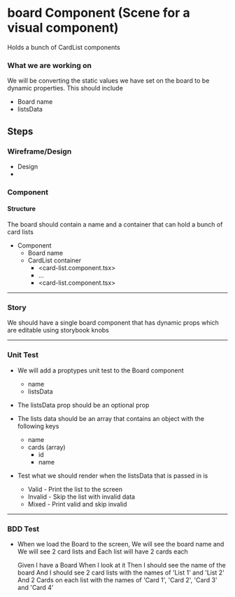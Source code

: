 # board Component (Scene for a visual component)
Holds a bunch of CardList components

### What we are working on
We will be converting the static values we have set on the board to be dynamic properties.
This should include

* Board name
* listsData

## Steps 
### Wireframe/Design 
* Design 
*  

### Component 
#### Structure
The board should contain a name and a container that can hold a bunch of card lists

* Component
    * Board name
    * CardList container
        * <card-list.component.tsx\>
        * ...
        * <card-list.component.tsx\>


***

### Story 
We should have a single board component that has dynamic props which are editable using storybook knobs


***

### Unit Test
* We will add a proptypes unit test to the Board component
    * name
    * listsData

* The listsData prop should be an optional prop

* The lists data should be an array that contains an object with the following keys
    * name
    * cards (array)
        * id
        * name

* Test what we should render when the listsData that is passed in is
    * Valid - Print the list to the screen
    * Invalid - Skip the list with invalid data
    * Mixed - Print valid and skip invalid
    

***

### BDD Test 
* When we load the Board to the screen,
We will see the board name and
We will see 2 card lists and
Each list will have 2 cards each

    Given I have a Board
    When I look at it
    Then I should see the name of the board
    And I should see 2 card lists with the names of 'List 1' and 'List 2'
    And 2 Cards on each list with the names of 'Card 1', 'Card 2', 'Card 3' and 'Card 4'

